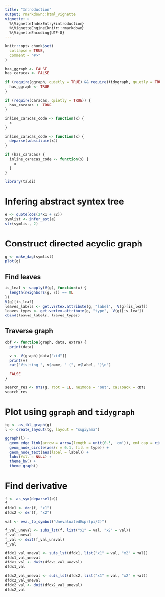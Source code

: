 ```yaml
---
title: "Introduction"
output: rmarkdown::html_vignette
vignette: >
  %\VignetteIndexEntry{introduction}
  %\VignetteEngine{knitr::rmarkdown}
  %\VignetteEncoding{UTF-8}
---
```


```r
knitr::opts_chunk$set(
  collapse = TRUE,
  comment = "#>"
)
```

```r
has_ggraph <- FALSE
has_caracas <- FALSE

if (require(ggraph, quietly = TRUE) && require(tidygraph, quietly = TRUE)) {
  has_ggraph <- TRUE
}

if (require(caracas, quietly = TRUE)) {
  has_caracas <- TRUE
}

inline_caracas_code <- function(x) {
  x
}

inline_caracas_code <- function(x) {
  deparse(substitute(x))
}

if (has_caracas) {
  inline_caracas_code <- function(x) {
    x
  }
}
```


```r
library(taldi)
```

# Infering abstract syntex tree

```r
e <- quote(cos(2*x1 + x2))
symlist <- infer_ast(e)
str(symlist, 2)
```

# Construct directed acyclic graph

```r
g <- make_dag(symlist)
plot(g)
```

## Find leaves

```r
is_leaf <- sapply(V(g), function(x) {
  length(neighbors(g, x)) == 0L
})
V(g)[is_leaf]
leaves_labels <- get.vertex.attribute(g, "label",  V(g)[is_leaf])
leaves_types <- get.vertex.attribute(g, "type",  V(g)[is_leaf])
cbind(leaves_labels, leaves_types)
```

## Traverse graph

```r
cbf <- function(graph, data, extra) {
  print(data)
  
  v <- V(graph)[data["vid"]]
  print(v)
  cat("Visiting ", v$name, " (", v$label, ")\n")

  FALSE
}

search_res <- bfs(g, root = 1L, neimode = "out", callback = cbf)
search_res
```


# Plot using `ggraph` and `tidygraph`

```r
tg <- as_tbl_graph(g)
l <- create_layout(tg, layout = "sugiyama")

ggraph(l) + 
  geom_edge_link(arrow = arrow(length = unit(0.5, 'cm')), end_cap = circle(0.5, 'cm')) + 
  geom_node_circle(aes(r = 0.1, fill = type)) + 
  geom_node_text(aes(label = label)) + 
  labs(fill = NULL) + 
  theme_bw() + 
  theme_graph()
```

# Find derivative

```r
f <- as_sym(deparse1(e))
f
dfdx1 <- der(f, "x1")
dfdx2 <- der(f, "x2")
```

\begin{align}
  f(x_1, x_2) &= `r inline_caracas_code(tex(f))` \\
  \frac{\partial f}{\partial x_1} &= `r inline_caracas_code(tex(dfdx1))` \\
  \frac{\partial f}{\partial x_2} &= `r inline_caracas_code(tex(dfdx2))`
\end{align}

```r
val <- eval_to_symbol("UnevaluatedExpr(pi/2)")

f_val_uneval <- subs_lst(f, list("x1" = val, "x2" = val))
f_val_uneval
f_val <- doit(f_val_uneval)
f_val

dfdx1_val_uneval <- subs_lst(dfdx1, list("x1" = val, "x2" = val))
dfdx1_val_uneval
dfdx1_val <- doit(dfdx1_val_uneval)
dfdx1_val

dfdx2_val_uneval <- subs_lst(dfdx2, list("x1" = val, "x2" = val))
dfdx2_val_uneval
dfdx2_val <- doit(dfdx2_val_uneval)
dfdx2_val
```

\begin{align}
  f\left (`r inline_caracas_code(tex(val))`, `r inline_caracas_code(tex(val))` \right ) 
    &= `r inline_caracas_code(tex(f_val_uneval))` 
     = `r inline_caracas_code(tex(f_val))`  \\
  \frac{\partial f}{\partial x_1} \Bigg \vert_{x_1 = x_2 = `r inline_caracas_code(tex(val))`}
    &= `r inline_caracas_code(tex(dfdx1_val_uneval))` 
     = `r inline_caracas_code(tex(dfdx1_val))`  \\
  \frac{\partial f}{\partial x_2} \Bigg \vert_{x_1 = x_2 = `r inline_caracas_code(tex(val))`}
    &= `r inline_caracas_code(tex(dfdx2_val_uneval))` 
     = `r inline_caracas_code(tex(dfdx2_val))`
\end{align}


